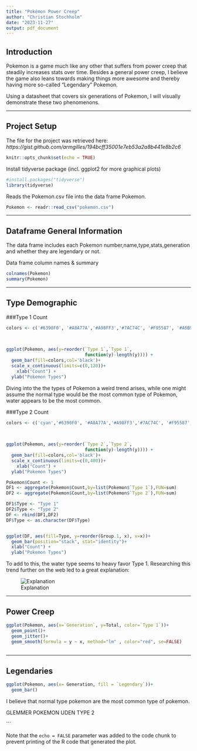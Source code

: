 ```yaml
---
title: "Pokémon Power Creep"
author: "Christian Stochholm"
date: "2023-11-27"
output: pdf_document
---
```


## Introduction
Pokemon is a game much like any other that suffers from power creep that steadily increases stats over time.
Besides a general power creep, I believe the game also leans towards making things more awesome and thereby having more so-called "Legendary" Pokemon.  

Using a datasheet that covers six generations of Pokemon, I will visually demonstrate these two phenomenons.

***

## Project Setup
The file for the project was retrieved here: *https://gist.github.com/armgilles/194bcff35001e7eb53a2a8b441e8b2c6*


<!-- Echoes throughout the document to knit all of it together into a PDF. -->
```r
knitr::opts_chunk$set(echo = TRUE)
```

Install tidyverse package (incl. ggplot2 for more graphical plots)
```r
#install.packages("tidyverse")
library(tidyverse)
```

Reads the Pokemon.csv file into the data frame Pokemon.
```r
Pokemon <- readr::read_csv("pokemon.csv")
```
***

## Dataframe General Information
The data frame includes each Pokemon number,name,type,stats,generation and whether they are legendary or not.

Data frame column names & summary
```r
colnames(Pokemon)
summary(Pokemon)
```
***

## Type Demographic


###Type 1 Count
```r
colors <- c('#6390F0', '#A8A77A','#A98FF3','#7AC74C', '#F95587', '#A6B91A', '#E2BF65', '#EE8130', '#A33EA1', '#B6A136', '#C22E28', '#705746', '#F7D02C', '#6F35FC', '#B7B7CE', '#735797', '#D685AD','#96D9D6')

 
	
ggplot(Pokemon, aes(y=reorder(`Type 1`,`Type 1`,
                              function(y)-length(y)))) +
  geom_bar(fill=colors,col='black')+
  scale_x_continuous(limits=c(0,120))+
    xlab("Count") +
  ylab("Pokemon Types")
```
Diving into the the types of Pokemon a weird trend arises, while one might assume the normal type would be the most common type of Pokemon, water appears to be the most common.

###Type 2 Count
```r
colors <- c('cyan','#6390F0', '#A8A77A','#A98FF3','#7AC74C', '#F95587', '#A6B91A', '#E2BF65', '#EE8130', '#A33EA1', '#B6A136', '#C22E28', '#705746', '#F7D02C', '#6F35FC', '#B7B7CE', '#735797', '#D685AD','#96D9D6')

 
	
ggplot(Pokemon, aes(y=reorder(`Type 2`,`Type 2`,
                              function(y)-length(y)))) +
  geom_bar(fill=colors,col='black')+
  scale_x_continuous(limits=c(0,400))+
    xlab("Count") +
  ylab("Pokemon Types")
```


```r

Pokemon$Count <- 1
DF1 <- aggregate(Pokemon$Count,by=list(Pokemon$`Type 1`),FUN=sum)
DF2 <- aggregate(Pokemon$Count,by=list(Pokemon$`Type 2`),FUN=sum)

DF1$Type <- "Type 1"
DF2$Type <- "Type 2"
DF <- rbind(DF1,DF2)
DF$Type <- as.character(DF$Type)


ggplot(DF, aes(fill=Type, y=reorder(Group.1, x), x=x))+ 
  geom_bar(position="stack", stat="identity")+
  xlab("Count") +
  ylab("Pokemon Types")
```
To add to this, the water type seems to heavy favor Type 1. Researching this trend further on the web led to a great explanation:  

![Explanation](Explanation.png)


***

## Power Creep

```r
ggplot(Pokemon, aes(x=`Generation`, y=Total, color=`Type 1`))+
  geom_point()+
  geom_jitter()+
  geom_smooth(formula = y ~ x, method="lm" , color="red", se=FALSE)
  
```

***

## Legendaries

```r
ggplot(Pokemon, aes(x= Generation, fill = `Legendary`))+
  geom_bar()
```



I believe that normal type pokemon are the most common type of pokemon.

GLEMMER POKEMON UDEN TYPE 2

```


Note that the `echo = FALSE` parameter was added to the code chunk to prevent printing of the R code that generated the plot.
